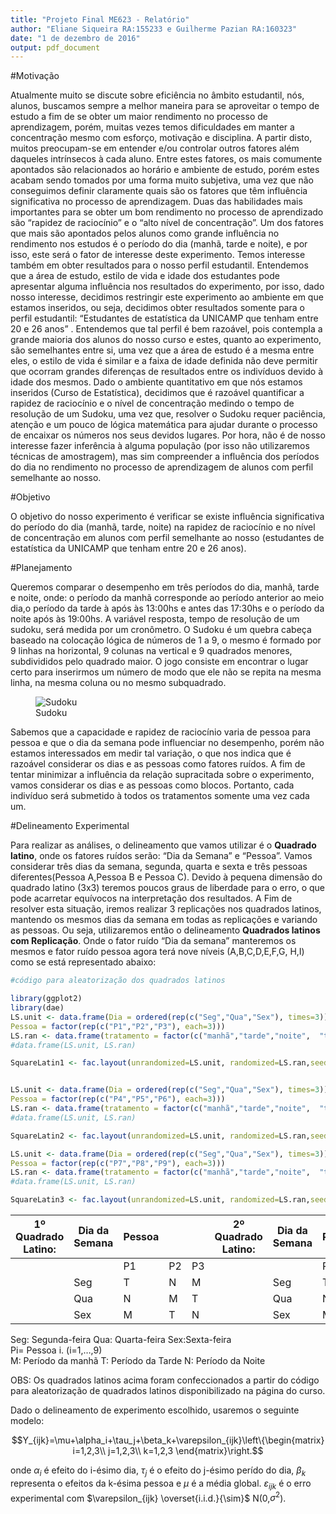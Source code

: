```yaml
---
title: "Projeto Final ME623 - Relatório"
author: "Eliane Siqueira RA:155233 e Guilherme Pazian RA:160323"
date: "1 de dezembro de 2016"
output: pdf_document
---
```


#Motivação

  Atualmente muito se discute sobre eficiência no âmbito estudantil, nós, alunos,  buscamos sempre a melhor maneira para se aproveitar o tempo de estudo a fim de se obter um maior rendimento no processo de aprendizagem, porém, muitas vezes temos dificuldades em manter a concentração mesmo com esforço, motivação e disciplina. A partir disto, muitos preocupam-se em entender e/ou controlar outros fatores além daqueles intrínsecos à cada aluno. Entre estes fatores, os mais comumente apontados são relacionados ao horário e ambiente de estudo, porém estes acabam sendo tomados por uma forma muito subjetiva, uma vez que não conseguimos definir claramente quais são os fatores que têm influência significativa no processo de aprendizagem.
Duas das habilidades mais importantes para se obter um bom rendimento no processo de aprendizado são “rapidez de raciocínio” e o “alto nível de concentração”. Um dos fatores que mais são apontados pelos alunos como grande influência no rendimento nos estudos é o período do dia (manhã, tarde e noite), e por isso, este será o fator de interesse deste experimento. Temos interesse também em obter resultados para o nosso perfil estudantil.
Entendemos que a área de estudo, estilo de vida e idade dos estudantes pode apresentar alguma influência nos resultados do experimento, por isso, dado nosso interesse, decidimos restringir este experimento ao ambiente em que estamos inseridos, ou seja, decidimos obter resultados somente para o perfil estudantil: “Estudantes de estatística da UNICAMP que tenham entre  20 e 26 anos” . Entendemos que tal perfil é bem razoável, pois contempla a grande maioria dos alunos do nosso curso e estes, quanto ao experimento, são semelhantes entre si, uma vez que a área de estudo é a mesma entre eles, o estilo de vida é similar e a faixa de idade definida não deve permitir que ocorram grandes diferenças de resultados entre os indivíduos devido à idade dos mesmos.
Dado o ambiente quantitativo em que nós estamos inseridos (Curso de Estatística), decidimos que é razoável quantificar  a rapidez de raciocínio e o nível de concentração medindo o tempo de resolução de um Sudoku, uma vez que, resolver o Sudoku requer paciência, atenção e um pouco de lógica matemática para ajudar durante o processo de encaixar os números nos seus devidos lugares.
Por hora, não é de nosso interesse fazer inferência à alguma população (por isso não utilizaremos técnicas de amostragem), mas sim compreender a influência dos períodos do dia no rendimento no processo de aprendizagem de alunos com perfil semelhante ao nosso.


#Objetivo

O objetivo do nosso experimento é verificar se existe influência significativa do período do dia (manhã, tarde, noite) na rapidez de raciocínio e no nível de concentração em alunos com perfil semelhante ao nosso (estudantes de estatística da UNICAMP que tenham entre  20 e 26 anos).

#Planejamento

  Queremos comparar o desempenho em três períodos do dia, manhã, tarde e noite, onde:
o período da manhã corresponde ao período anterior ao meio dia,o período da tarde à após às 13:00hs e antes das 17:30hs e o período da noite após às 19:00hs.
A variável resposta, tempo de resolução de um sudoku, será medida por um cronômetro. 
O Sudoku é um quebra cabeça baseado na colocação lógica de números de 1 a 9, o mesmo é formado por 9 linhas na horizontal, 9 colunas na vertical  e 9 quadrados menores, subdivididos pelo quadrado maior. O jogo consiste em encontrar o lugar certo para inserirmos um número de modo que ele não se repita na mesma linha, na mesma coluna ou no mesmo subquadrado.

![Sudoku]("sudoku")

Sabemos que a capacidade e rapidez de raciocínio varia de pessoa para pessoa e que o dia da semana pode influenciar no desempenho,  porém não estamos interessados em medir tal variação, o que nos indica que é razoável considerar os dias e as pessoas como fatores ruídos.
A fim de tentar minimizar a influência da relação supracitada sobre o experimento, vamos considerar os dias e as pessoas como blocos. 
Portanto, cada indivíduo será submetido à todos os tratamentos somente uma vez cada um.

#Delineamento Experimental

  Para realizar as análises, o delineamento que vamos utilizar é o **Quadrado latino**, onde os fatores ruídos serão: "Dia da Semana" e "Pessoa". Vamos considerar três dias da semana, segunda, quarta e sexta e três pessoas diferentes(Pessoa A,Pessoa B e Pessoa C). 
  Devido à pequena dimensão do quadrado latino (3x3) teremos poucos graus de liberdade para o erro, o que pode acarretar equívocos na interpretação dos resultados. A Fim de resolver esta situação, iremos realizar 3 replicações nos quadrados latinos, mantendo os mesmos dias da semana em todas as replicações e variando as pessoas. Ou seja, utilizaremos então o delineamento **Quadrados latinos com Replicação**.
  Onde o fator ruído "Dia da semana" manteremos os mesmos e fator ruído pessoa agora terá nove níveis (A,B,C,D,E,F,G, H,I) como se está representado abaixo: 
  
```r
#código para aleatorização dos quadrados latinos

library(ggplot2)
library(dae)
LS.unit <- data.frame(Dia = ordered(rep(c("Seg","Qua","Sex"), times=3)),
Pessoa = factor(rep(c("P1","P2","P3"), each=3)))
LS.ran <- data.frame(tratamento = factor(c("manhã","tarde","noite",  "tarde","noite","manhã", "noite","manhã","tarde")))
#data.frame(LS.unit, LS.ran)

SquareLatin1 <- fac.layout(unrandomized=LS.unit, randomized=LS.ran,seed = 4578)


LS.unit <- data.frame(Dia = ordered(rep(c("Seg","Qua","Sex"), times=3)),
Pessoa = factor(rep(c("P4","P5","P6"), each=3)))
LS.ran <- data.frame(tratamento = factor(c("manhã","tarde","noite",  "tarde","noite","manhã", "noite","manhã","tarde")))
#data.frame(LS.unit, LS.ran)

SquareLatin2 <- fac.layout(unrandomized=LS.unit, randomized=LS.ran,seed = 784546589)

LS.unit <- data.frame(Dia = ordered(rep(c("Seg","Qua","Sex"), times=3)),
Pessoa = factor(rep(c("P7","P8","P9"), each=3)))
LS.ran <- data.frame(tratamento = factor(c("manhã","tarde","noite",  "tarde","noite","manhã", "noite","manhã","tarde")))
#data.frame(LS.unit, LS.ran)

SquareLatin3 <- fac.layout(unrandomized=LS.unit, randomized=LS.ran,seed = 48784559)
```

| 1º Quadrado Latino: | Dia da Semana | Pessoa |    |    | 2º Quadrado Latino: | Dia da Semana | Pessoa |    |    | 3º Quadrado Latino: | Dia da Semana | Pessoa |    |    |
|---------------------|---------------|--------|----|----|---------------------|---------------|--------|----|----|---------------------|---------------|--------|----|----|
|                     |               | P1     | P2 | P3 |                     |               | P4     | P5 | P6 |                     |               | P7     | P8 | P9 |
|                     | Seg           | T      | N  | M  |                     | Seg           | T      | M  | N  |                     | Seg           | N      | T  | M  |
|                     | Qua           | N      | M  | T  |                     | Qua           | N      | T  | M  |                     | Qua           | M      | N  | T  |
|                     | Sex           | M      | T  | N  |                     | Sex           | M      | N  | T  |                     | Sex           | T      | M  | N  |

Seg: Segunda-feira  Qua: Quarta-feira   Sex:Sexta-feira  
Pi= Pessoa i. (i=1,...,9)  
M: Período da manhã   T: Período da Tarde   N: Período da Noite  
  
OBS: Os quadrados latinos acima foram confeccionados a partir do código para aleatorização de quadrados latinos disponibilizado na página do curso.
  
Dado o delineamento de experimento escolhido, usaremos o seguinte modelo:

$$Y_{ijk}=\mu+\alpha_i+\tau_j+\beta_k+\varepsilon_{ijk}\left\{\begin{matrix}
i=1,2,3\\ 
j=1,2,3\\ 
k=1,2,3
\end{matrix}\right.$$




onde  $\alpha_i$ é efeito do i-ésimo dia, $\tau_j$ é o efeito do j-ésimo perído do dia, $\beta_k$ representa o efeitos da k-ésima pessoa e $\mu$ é a média global. 
$\varepsilon_{ijk}$ é o erro experimental com $\varepsilon_{ijk}  \overset{i.i.d.}{\sim}$ N(0,$\sigma^2$).
